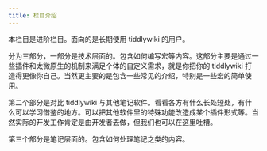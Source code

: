 ```yaml
---
title: 栏目介绍
---
```


本栏目是进阶栏目。面向的是长期使用 tiddlywiki 的用户。

分为三部分，一部分是技术层面的。包含如何编写宏等内容。这部分主要是通过一些插件和太微原生的机制来满足个体的自定义需求，就是你把你的 tiddlywiki 打造得更像你自己。当然更主要的是包含一些常见的介绍，特别是一些宏的简单使用。

第二个部分是对比 tiddlywiki 与其他笔记软件。看看各方有什么长处短处，有什么可以学习借鉴的地方。可以把其他软件里的特殊功能改造成某个插件形式等。当然实际的开发工作肯定是由开发者去做，但我们也可以在这里吐槽。

第三个部分是笔记层面的。包含如何处理笔记之类的内容。
